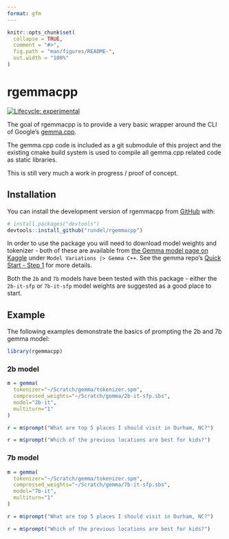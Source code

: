```yaml
---
format: gfm
---
```


<!-- README.md is generated from README.Rmd. Please edit that file -->

```r
knitr::opts_chunk$set(
  collapse = TRUE,
  comment = "#>",
  fig.path = "man/figures/README-",
  out.width = "100%"
)
```

# rgemmacpp

<!-- badges: start -->
[![Lifecycle: experimental](https://img.shields.io/badge/lifecycle-experimental-orange.svg)](https://lifecycle.r-lib.org/articles/stages.html#experimental)
<!-- badges: end -->

The goal of rgemmacpp is to provide a very basic wrapper around the CLI of Google's [gemma.cpp](https://github.com/google/gemma.cpp). 

The gemma.cpp code is included as a git submodule of this project and the existing cmake build system is used to compile all gemma.cpp related code as static libraries.

This is still very much a work in progress / proof of concept.



## Installation

You can install the development version of rgemmacpp from [GitHub](https://github.com/) with:

``` r
# install.packages("devtools")
devtools::install_github("rundel/rgemmacpp")
```

In order to use the package you will need to download model weights and tokenizer - both of these are available from [the Gemma model page on Kaggle](https://www.kaggle.com/models/google/gemma) under `Model Variations |> Gemma C++`. See the gemma repo's [Quick Start - Step 1](https://github.com/google/gemma.cpp?tab=readme-ov-file#step-1-obtain-model-weights-and-tokenizer-from-kaggle) for more details.

Both the `2b` and `7b` models have been tested with this package - either the `2b-it-sfp` or `7b-it-sfp` model weights are suggested as a good place to start.


## Example

The following examples demonstrate the basics of prompting the 2b and 7b gemma model:

```r
library(rgemmacpp)
```

### 2b model

```r
m = gemma(
  tokenizer="~/Scratch/gemma/tokenizer.spm",
  compressed_weights="~/Scratch/gemma/2b-it-sfp.sbs",
  model="2b-it",
  multiturn="1"
)

r = m$prompt("What are top 5 places I should visit in Durham, NC?")

r = m$prompt("Which of the previous locations are best for kids?")
```

### 7b model

```r
m = gemma(
  tokenizer="~/Scratch/gemma/tokenizer.spm",
  compressed_weights="~/Scratch/gemma/7b-it-sfp.sbs",
  model="7b-it",
  multiturn="1"
)

r = m$prompt("What are top 5 places I should visit in Durham, NC?")

r = m$prompt("Which of the previous locations are best for kids?")
```

